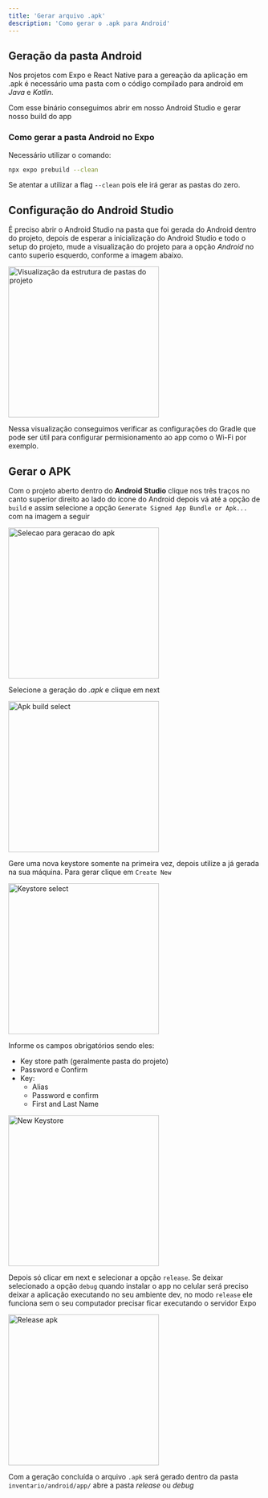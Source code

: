 ```yaml
---
title: 'Gerar arquivo .apk'
description: 'Como gerar o .apk para Android'
---
```


## Geração da pasta Android

Nos projetos com Expo e React Native para a gereação da aplicação em .apk é necessário uma pasta com o
código compilado para android em _Java_ e _Kotlin_.

Com esse binário conseguimos abrir em nosso Android Studio e gerar nosso build do app

### Como gerar a pasta Android no Expo

Necessário utilizar o comando:

```sh
npx expo prebuild --clean
```

Se atentar a utilizar a flag `--clean` pois ele irá gerar as pastas do zero.

## Configuração do Android Studio

É preciso abrir o Android Studio na pasta que foi gerada do Android dentro do projeto, depois de esperar a inicialização
do Android Studio e todo o setup do projeto, mude a visualização do projeto para a opção _Android_ no canto superio esquerdo,
conforme a imagem abaixo.

<img 
  src="/images/android-studio-folder.png" 
  alt="Visualização da estrutura de pastas do projeto"
  height="300"
  className="rounded-lg"
/>

Nessa visualização conseguimos verificar as configurações do Gradle que pode ser útil para configurar permisionamento ao app
como o Wi-Fi por exemplo.

## Gerar o APK

Com o projeto aberto dentro do **Android Studio** clique nos três traços no canto superior direito ao lado do ícone do Android
depois vá até a opção de `build` e assim selecione a opção `Generate Signed App Bundle or Apk...` com na imagem a seguir

<img 
  src="/images/gerar-apk.png" 
  alt="Selecao para geracao do apk"
  height="300"
  className="rounded-lg"
/>

Selecione a geração do _.apk_ e clique em next

<img 
  src="/images/apk-selection.png" 
  alt="Apk build select"
  height="300"
  className="rounded-lg"
/>

Gere uma nova keystore somente na primeira vez, depois utilize a já gerada na sua máquina. Para gerar clique em `Create New`

<img 
  src="/images/keystore-selection.png" 
  alt="Keystore select"
  height="300"
  className="rounded-lg"
/>

Informe os campos obrigatórios sendo eles:

- Key store path (geralmente pasta do projeto)
- Password e Confirm
- Key:
	- Alias
	- Password e confirm
	- First and Last Name

<img 
  src="/images/new-keystore.png" 
  alt="New Keystore"
  height="300"
  className="rounded-lg"
/>

Depois só clicar em next e selecionar a opção `release`. Se deixar selecionado a opção `debug` quando instalar o app no celular
será preciso deixar a aplicação executando no seu ambiente dev, no modo `release` ele funciona sem o seu computador precisar ficar executando o servidor Expo

<img 
  src="/images/release-apk-build.png" 
  alt="Release apk"
  height="300"
  className="rounded-lg"
/>

Com a geração concluída o arquivo `.apk` será gerado dentro da pasta `inventario/android/app/` abre a pasta _release_ ou _debug_
